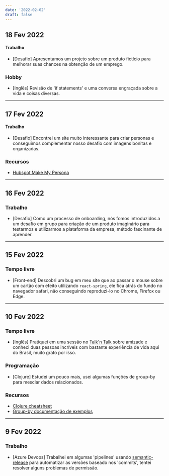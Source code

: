 ```yaml
---
date: '2022-02-02'
draft: false
---
```


## 18 Fev 2022

#### Trabalho

- [Desafio] Apresentamos um projeto sobre um produto fictício para melhorar suas chances na obtenção de um emprego.

### Hobby

- [Inglês] Revisão de 'if statements' e uma conversa engraçada sobre a vida e coisas diversas.

---

## 17 Fev 2022

#### Trabalho

- [Desafio] Encontrei um site muito interessante para criar personas e conseguimos complementar nosso desafio com imagens bonitas e organizadas.

### Recursos

- [Hubspot Make My Persona](https://hubspot.com/make-my-persona)

---

## 16 Fev 2022

### Trabalho

- [Desafio] Como um processo de onboarding, nós fomos introduzidos a um desafio em grupo para criação de um produto imaginário para testarmos e utilizarmos a plataforma da empresa, método fascinante de aprender.

---

## 15 Fev 2022

### Tempo livre

- [Front-end] Descobri um bug em meu site que ao passar o mouse sobre um cartão com efeito utilizando `react-spring`, ele fica atrás do fundo no navegador safari, não conseguindo reproduzi-lo no Chrome, Firefox ou Edge.

---

## 10 Fev 2022

### Tempo livre

- [Inglês] Pratiquei em uma sessão no [Talk'n Talk](https://www.talkntalk.com.br/) sobre amizade e conheci duas pessoas incríveis com bastante experiência de vida aqui do Brasil, muito grato por isso.

### Programação

- [Clojure] Estudei um pouco mais, usei algumas funções de group-by para mesclar dados relacionados.

### Recursos

- [Clojure cheatsheet](https://clojure.org/api/cheatsheet)
- [Group-by documentação de exemplos](https://clojuredocs.org/clojure.core/group-by)

---

## 9 Fev 2022

### Trabalho

- [Azure Devops] Trabalhei em algumas 'pipelines' usando [semantic-release](https://github.com/semantic-release/semantic-release) para automatizar as versões baseado nos 'commits', tentei resolver alguns problemas de permissão.
